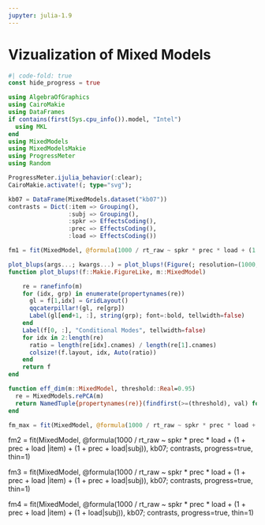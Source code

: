 ```yaml
---
jupyter: julia-1.9
---
```


# Vizualization of Mixed Models {#sec-viz}


```julia
#| code-fold: true
const hide_progress = true

using AlgebraOfGraphics
using CairoMakie
using DataFrames
if contains(first(Sys.cpu_info()).model, "Intel")
  using MKL
end
using MixedModels
using MixedModelsMakie
using ProgressMeter
using Random

ProgressMeter.ijulia_behavior(:clear);
CairoMakie.activate!(; type="svg");
```

```julia
kb07 = DataFrame(MixedModels.dataset("kb07"))
contrasts = Dict(:item => Grouping(),
                 :subj => Grouping(),
                 :spkr => EffectsCoding(),
                 :prec => EffectsCoding(),
                 :load => EffectsCoding())

fm1 = fit(MixedModel, @formula(1000 / rt_raw ~ spkr * prec * load + (1|item) + (1|subj)), kb07; contrasts, progress=true, thin=1)
```


```julia
plot_blups(args...; kwargs...) = plot_blups!(Figure(; resolution=(1000, 600)), args...;kwargs...)
function plot_blups!(f::Makie.FigureLike, m::MixedModel)

    re = ranefinfo(m)
    for (idx, grp) in enumerate(propertynames(re))
      gl = f[1,idx] = GridLayout()
      qqcaterpillar!(gl, re[grp])
      Label(gl[end+1, :], string(grp); font=:bold, tellwidth=false)
    end
    Label(f[0, :], "Conditional Modes", tellwidth=false)
    for idx in 2:length(re)
      ratio = length(re[idx].cnames) / length(re[1].cnames)
      colsize!(f.layout, idx, Auto(ratio))
    end
    return f
end
```

```julia
function eff_dim(m::MixedModel, threshold::Real=0.95)
  re = MixedModels.rePCA(m)
  return NamedTuple{propertynames(re)}(findfirst(>=(threshold), val) for val in values(re))
end
```

```julia
fm_max = fit(MixedModel, @formula(1000 / rt_raw ~ spkr * prec * load + (1 + spkr * prec * load |item) + (1 + spkr * prec * load|subj)), kb07; contrasts, progress=true, thin=1)
```

fm2 = fit(MixedModel, @formula(1000 / rt_raw ~ spkr * prec * load + (1 + prec + load |item) + (1 + prec + load|subj)), kb07; contrasts, progress=true, thin=1)

fm3 = fit(MixedModel, @formula(1000 / rt_raw ~ spkr * prec * load + (1 + prec + load |item) + (1 + prec + load|subj)), kb07; contrasts, progress=true, thin=1)

fm4 = fit(MixedModel, @formula(1000 / rt_raw ~ spkr * prec * load + (1 + prec + load |item) + (1 + load|subj)), kb07; contrasts, progress=true, thin=1)
